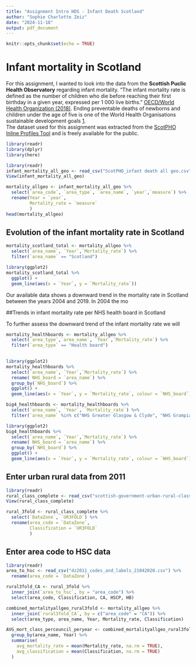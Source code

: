 ```yaml
---
title: "Assignment Intro HDS - Infant Death Scotland"
author: "Sophie Charlotte Zeiz"
date: "2024-11-18"
output: pdf_document
---
```


```r
knitr::opts_chunk$set(echo = TRUE)
```

# Infant mortality in Scotland\

For this assignment, I wanted to look into the data from the **Scottish Puclic Health Observatory** regarding infant mortality. "The infant mortality rate is defined as the number of children who die before reaching their first birthday in a given year, expressed per 1 000 live births." [OECD/World Health Organization (2018)](https://doi.org/10.1787/health_glance_ap-2018-8-en). Ending preventable deaths of newborns and children under the age of five is one of the World Health Organisations sustainable development goals [1].\
The dataset used for this assignment was extracted from the [ScotPHO Inline Profiles Tool](https://scotland.shinyapps.io/ScotPHO_profiles_tool/) and is freely available for the public.\

```r
library(readr)
library(dplyr)
library(here)
```
```r
library(readr)
infant_mortality_all_geo <- read_csv("ScotPHO_infant death all geo.csv")
View(infant_mortality_all_geo)
```
```r
mortality_allgeo <- infant_mortality_all_geo %>% 
  select(`area_code`, `area_type`, `area_name`, `year`,`measure`) %>% 
  rename(Year = `year`,
         Mortality_rate = `measure`
         )
head(mortality_allgeo)
```


## Evolution of the infant mortality rate in Scotland
```r
mortality_scotland_total <- mortality_allgeo %>% 
  select(`area_name`, `Year`,`Mortality_rate`) %>% 
  filter(`area_name` == "Scotland")
```

```r
library(ggplot2)
mortality_scotland_total %>% 
  ggplot() +
  geom_line(aes(x = `Year`, y = `Mortality_rate`))
```
Our available data shows a downward trend in the mortality rate in Scotland between the years 2004 and 2019. In 2004 the mo

##Trends in infant mortality rate per NHS health board in Scotland

To further assess the downward trend of the infant mortality rate we will 
```r
mortality_healthboards <- mortality_allgeo %>% 
  select(`area_type`,`area_name`, `Year`,`Mortality_rate`) %>% 
  filter(`area_type` == "Health board")
  
```

```r
library(ggplot2)
mortality_healthboards %>% 
  select(`area_name`, `Year`,`Mortality_rate`) %>%
  rename( NHS_board = `area_name`) %>% 
  group_by(`NHS_board`) %>% 
  ggplot() +
  geom_line(aes(x = `Year`, y = `Mortality_rate`, colour = `NHS_board`))
```
```r
big4_healthboards <- mortality_healthboards %>%
  select(`area_name`, `Year`, `Mortality_rate`) %>%
  filter(`area_name` %in% c("NHS Greater Glasgow & Clyde", "NHS Grampian", "NHS Lothian", "NHS Tayside"))
```


```r
library(ggplot2)
big4_healthboards %>% 
  select(`area_name`, `Year`,`Mortality_rate`) %>%
  rename( NHS_board = `area_name`) %>% 
  group_by(`NHS_board`) %>% 
  ggplot() +
  geom_line(aes(x = `Year`, y = `Mortality_rate`, colour = `NHS_board`))
```
## Enter urban rural data from 2011
```r
library(readr)
rural_class_complete <- read_csv("scottish-government-urban-rural-classification-2020-data-zone-2011-lookup.csv")
View(rural_class_complete)
```
```r
rural_3fold <- rural_class_complete %>% 
  select(`DataZone`, `UR3FOLD`) %>% 
  rename(area_code = `DataZone`,
         Classification = `UR3FOLD`
         )
```

## Enter area code to HSC data
```r
library(readr)
area_to_hsc <- read_csv("dz2011_codes_and_labels_21042020.csv") %>% 
  rename(area_code = `DataZone`)
```

```r
rural3fold_CA <- rural_3fold %>%
  inner_join(`area_to_hsc`, by = "area_code") %>% 
  select(area_code, Classification, CA, HSCP, HB)
```

```r
combined_mortalityallgeo_rural3fold <- mortality_allgeo %>%
  inner_join(`rural3fold_CA`, by = c("area_code" = "CA")) %>% 
  select(area_type, area_name, Year, Mortality_rate, Classification) 
```

```r
AVG_mort_class_percouncil_peryear <- combined_mortalityallgeo_rural3fold %>%
  group_by(area_name, Year) %>% 
  summarise(
    avg_mortality_rate = mean(Mortality_rate, na.rm = TRUE),
    avg_classification = mean(Classification, na.rm = TRUE)
  )
  
```


[1]: https://www.who.int/data/gho/data/themes/topics/sdg-target-3_2-newborn-and-child-mortality)